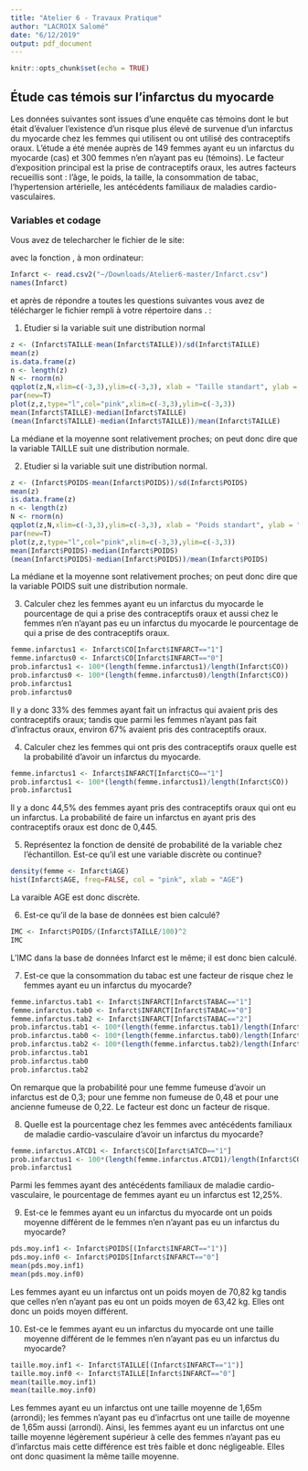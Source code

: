 ```yaml
---
title: "Atelier 6 - Travaux Pratique"
author: "LACROIX Salomé"
date: "6/12/2019"
output: pdf_document
---
```


```r
knitr::opts_chunk$set(echo = TRUE)
```

## Étude cas témois sur l'infarctus du myocarde

Les données suivantes sont issues d'une enquête cas témoins dont le but  était d'évaluer l'existence d'un risque plus élevé de survenue d'un infarctus du myocarde chez les femmes qui utilisent ou ont utilisé des contraceptifs oraux. L'étude a  été menée auprès de 149 femmes ayant eu un infarctus du myocarde (cas) et 300 femmes n'en n'ayant pas eu (témoins). Le facteur d’exposition principal est la prise de contraceptifs oraux, les autres facteurs recueillis sont : l'âge, le poids, la taille, la consommation de tabac, l'hypertension artérielle, les antécédents familiaux de maladies cardio-vasculaires.

### Variables et codage

\begin{tabular}{|l|p{5cm}|c|}
\hline
Description & Unite ou Codage & Variable \\
\hline
Infarctus du myocarde & 0 = Témoins; 1 = Cas & \texttt{INFARCT} \\
\hline
Prise de contraceptifs oraux & 0 = Jamais; 1 = Oui & \texttt{CO} \\
\hline
Consommation de tabac & 0 = Non;
1 = Fumeuse actuelle; 2 = Ancienne fumeuse & \texttt{TABAC} \\
\hline
Âge & Années & \texttt{AGE} \\
\hline
Poids & kg & \texttt{POIDS} \\
\hline
Taille & cm  & \texttt{TAILLE} \\
\hline 
Antécédents familiaux de maladie cardio-vasculaire & 0 = Non ; 1 = Oui & \texttt{ATCD} \\
\hline
Hypertension artérielle  &  0 = Non ; 1 = Oui & \texttt{HTA} \\
\hline
\end{tabular}

Vous avez de telecharcher le fichier \texttt{Infarct.csv} de le site:

\url{https://github.com/afalco/Atelier6/}

avec la fonction \texttt{read.csv2()}, à mon ordinateur:

```r
Infarct <- read.csv2("~/Downloads/Atelier6-master/Infarct.csv")
names(Infarct)
```

et après de répondre a toutes les questions suivantes vous avez de télécharger le fichier \texttt{Atelier6.Rmd} rempli à votre répertoire dans \url{https://github.com/}. \textbf{La data limite pour le rentrer est le lundi 23 décembre 2019}:


 1. Etudier si la variable \texttt{TAILLE} suit une distribution normal
 
```r
z <- (Infarct$TAILLE-mean(Infarct$TAILLE))/sd(Infarct$TAILLE)
mean(z)
is.data.frame(z)
n <- length(z)
N <- rnorm(n)
qqplot(z,N,xlim=c(-3,3),ylim=c(-3,3), xlab = "Taille standart", ylab = "N(0,1)")
par(new=T)
plot(z,z,type="l",col="pink",xlim=c(-3,3),ylim=c(-3,3))
mean(Infarct$TAILLE)-median(Infarct$TAILLE)
(mean(Infarct$TAILLE)-median(Infarct$TAILLE))/mean(Infarct$TAILLE)
```

La médiane et la moyenne sont relativement proches; on peut donc dire que la variable TAILLE suit une distribution normale. 


 2. Etudier si la variable \texttt{POIDS} suit une distribution normal.
 
```r
z <- (Infarct$POIDS-mean(Infarct$POIDS))/sd(Infarct$POIDS)
mean(z)
is.data.frame(z)
n <- length(z)
N <- rnorm(n)
qqplot(z,N,xlim=c(-3,3),ylim=c(-3,3), xlab = "Poids standart", ylab = "N(0,1)")
par(new=T)
plot(z,z,type="l",col="pink",xlim=c(-3,3),ylim=c(-3,3))
mean(Infarct$POIDS)-median(Infarct$POIDS)
(mean(Infarct$POIDS)-median(Infarct$POIDS))/mean(Infarct$POIDS)
```

La médiane et la moyenne sont relativement proches; on peut donc dire que la variable POIDS suit une distribution normale. 


 3. Calculer chez les femmes ayant eu un infarctus du myocarde le pourcentage de qui a prise des contraceptifs oraux et aussi chez le femmes n'en n'ayant pas eu un infarctus du myocarde le pourcentage de qui a prise de des contraceptifs oraux. 
 
```r
femme.infarctus1 <- Infarct$CO[Infarct$INFARCT=="1"]
femme.infarctus0 <- Infarct$CO[Infarct$INFARCT=="0"]
prob.infarctus1 <- 100*(length(femme.infarctus1)/length(Infarct$CO))
prob.infarctus0 <- 100*(length(femme.infarctus0)/length(Infarct$CO))
prob.infarctus1
prob.infarctus0
```
 
Il y a donc 33% des femmes ayant fait un infractus qui avaient pris des contraceptifs oraux; tandis que parmi les femmes n'ayant pas fait d'infractus oraux, environ 67% avaient pris des contraceptifs oraux.


 4. Calculer chez les femmes qui ont pris des contraceptifs oraux quelle est la probabilité d'avoir un infarctus du myocarde.

```r
femme.infarctus1 <- Infarct$INFARCT[Infarct$CO=="1"]
prob.infarctus1 <- 100*(length(femme.infarctus1)/length(Infarct$CO))
prob.infarctus1
```
 
Il y a donc 44,5% des femmes ayant pris des contraceptifs oraux qui ont eu un infarctus. La probabilité de faire un infarctus en ayant pris des contraceptifs oraux est donc de 0,445.


 5. Représentez la fonction de densité de probabilité de la variable \texttt{AGE} chez l'échantillon. Est-ce qu'il est une variable discrète ou continue?
 
```r
density(femme <- Infarct$AGE)
hist(Infarct$AGE, freq=FALSE, col = "pink", xlab = "AGE")
```
 
La varaible AGE est donc discrète.


  6. Est-ce qu'il \texttt{IMC} de la base de données \texttt{Infarct} est bien calculé?
 
    
```r
IMC <- Infarct$POIDS/(Infarct$TAILLE/100)^2
IMC
```
 
L'IMC dans la base de données Infarct est  le même; il est donc bien calculé.

 
 7. Est-ce que la consommation du tabac est une facteur de risque chez le femmes ayant eu un infarctus du myocarde?
 

```r
femme.infarctus.tab1 <- Infarct$INFARCT[Infarct$TABAC=="1"]
femme.infarctus.tab0 <- Infarct$INFARCT[Infarct$TABAC=="0"]
femme.infarctus.tab2 <- Infarct$INFARCT[Infarct$TABAC=="2"]
prob.infarctus.tab1 <- 100*(length(femme.infarctus.tab1)/length(Infarct$CO))
prob.infarctus.tab0 <- 100*(length(femme.infarctus.tab0)/length(Infarct$CO))
prob.infarctus.tab2 <- 100*(length(femme.infarctus.tab2)/length(Infarct$CO))
prob.infarctus.tab1
prob.infarctus.tab0
prob.infarctus.tab2
```

On remarque que la probabilité pour une femme fumeuse d'avoir un infarctus est de 0,3; pour une femme non fumeuse de 0,48 et pour une ancienne fumeuse de 0,22. Le facteur est donc un facteur de risque.


  8. Quelle est la pourcentage chez les femmes avec antécédents familiaux de maladie cardio-vasculaire d'avoir un infarctus du myocarde?
  
```r
femme.infarctus.ATCD1 <- Infarct$CO[Infarct$ATCD=="1"]
prob.infarctus1 <- 100*(length(femme.infarctus.ATCD1)/length(Infarct$CO))
prob.infarctus1
```

Parmi les femmes ayant des antécédents familiaux de maladie cardio-vasculaire, le pourcentage de femmes ayant eu un infarctus est 12,25%.


  9. Est-ce le femmes ayant eu un infarctus du myocarde ont un poids moyenne différent de le femmes n'en n'ayant pas eu un infarctus du myocarde?
  
```r
pds.moy.inf1 <- Infarct$POIDS[(Infarct$INFARCT=="1")]
pds.moy.inf0 <- Infarct$POIDS[Infarct$INFARCT=="0"]
mean(pds.moy.inf1)
mean(pds.moy.inf0)
```
  
Les femmes ayant eu un infarctus ont un poids moyen de 70,82 kg tandis que celles n'en n'ayant pas eu ont un poids moyen de 63,42 kg. Elles ont donc un poids moyen différent.
  
  10. Est-ce le femmes ayant eu un infarctus du myocarde ont une taille moyenne différent de le femmes n'en n'ayant pas eu un infarctus du myocarde?

```r
taille.moy.inf1 <- Infarct$TAILLE[(Infarct$INFARCT=="1")]
taille.moy.inf0 <- Infarct$TAILLE[Infarct$INFARCT=="0"]
mean(taille.moy.inf1)
mean(taille.moy.inf0)
```

Les femmes ayant eu un infarctus ont une taille moyenne de 1,65m (arrondi); les femmes n'ayant pas eu d'infacrtus ont une taille de moyenne de 1,65m aussi (arrondi). Ainsi, les femmes ayant eu un infarctus ont une taille moyenne légèrement supérieur à celle des femmes n'ayant pas eu d'infarctus mais cette différence est très faible et donc négligeable. Elles ont donc quasiment la même taille moyenne.
